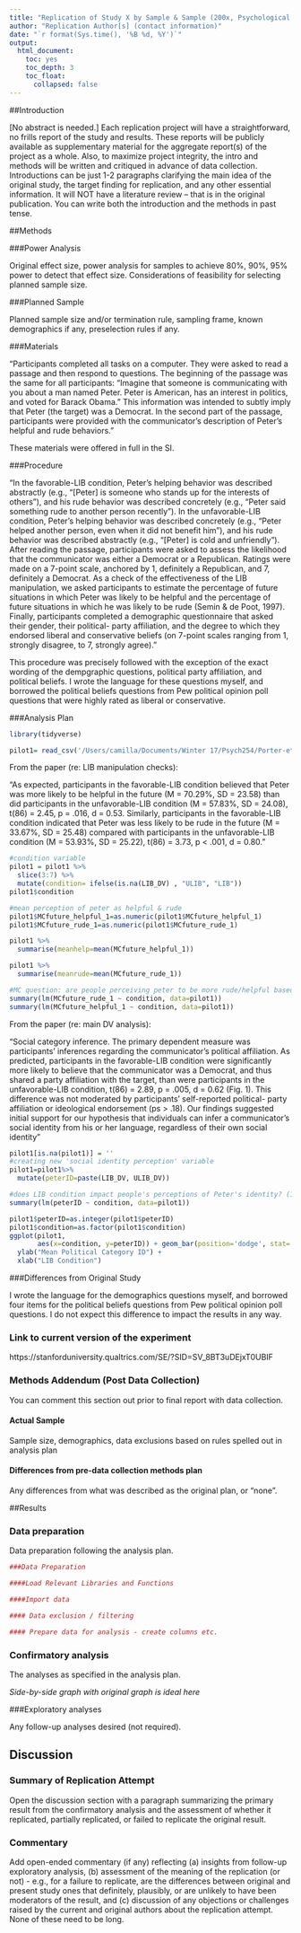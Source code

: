 ```yaml
---
title: "Replication of Study X by Sample & Sample (200x, Psychological Science)"
author: "Replication Author[s] (contact information)"
date: "`r format(Sys.time(), '%B %d, %Y')`"
output:
  html_document:
    toc: yes
    toc_depth: 3
    toc_float:
      collapsed: false
---
```


<!-- Replication reports should all use this template to standardize reporting across projects.  These reports will be public supplementary materials that accompany the summary report(s) of the aggregate results. -->

##Introduction

[No abstract is needed.]  Each replication project will have a straightforward, no frills report of the study and results.  These reports will be publicly available as supplementary material for the aggregate report(s) of the project as a whole.  Also, to maximize project integrity, the intro and methods will be written and critiqued in advance of data collection.  Introductions can be just 1-2 paragraphs clarifying the main idea of the original study, the target finding for replication, and any other essential information.  It will NOT have a literature review -- that is in the original publication. You can write both the introduction and the methods in past tense.  


##Methods

###Power Analysis

Original effect size, power analysis for samples to achieve 80%, 90%, 95% power to detect that effect size.  Considerations of feasibility for selecting planned sample size.

###Planned Sample

Planned sample size and/or termination rule, sampling frame, known demographics if any, preselection rules if any.

###Materials

"Participants completed all tasks on a computer. They were asked to read a passage and then respond to questions. The beginning of the passage was the same for all participants: “Imagine that someone is communicating with you about a man named Peter. Peter is American, has an interest in politics, and voted for Barack Obama.” This information was intended to subtly imply that Peter (the target) was a Democrat. In the second part of the passage, participants were provided with the communicator’s description of Peter’s helpful and rude behaviors." 

These materials were offered in full in the SI. 

###Procedure	

"In the favorable-LIB condition, Peter’s helping behavior was described abstractly (e.g., “[Peter] is someone who stands up for the interests of others”), and his rude behavior was described concretely (e.g., “Peter said something rude to another person recently”). In the unfavorable-LIB condition, Peter’s helping behavior was described concretely (e.g., “Peter helped another person, even when it did not benefit him”), and his rude behavior was described abstractly (e.g., “[Peter] is cold and unfriendly”). After reading the passage, participants were asked to assess the likelihood that the communicator was either a Democrat or a Republican. Ratings were made on a 7-point scale, anchored by 1, definitely a Republican, and 7, definitely a Democrat. As a check of the effectiveness of the LIB manipulation, we asked participants to estimate the percentage of future situations in which Peter was likely to be helpful and the percentage of future situations in which he was likely to be rude (Semin & de Poot, 1997). Finally, participants completed a demographic questionnaire that asked their gender, their political- party affiliation, and the degree to which they endorsed liberal and conservative beliefs (on 7-point scales ranging from 1, strongly disagree, to 7, strongly agree)." 

This procedure was precisely followed with the exception of the exact wording of the dempgraphic questions, political party affiliation, and political beliefs. I wrote the language for these questions myself, and borrowed the political beliefs questions from Pew political opinion poll questions that were highly rated as liberal or conservative. 

###Analysis Plan


```r
library(tidyverse)
```


```r
pilot1= read_csv('/Users/camilla/Documents/Winter 17/Psych254/Porter-etal2016/experiment/pilot1data.csv')
```


From the paper (re: LIB manipulation checks): 

"As expected, participants in
the favorable-LIB condition believed that Peter was more
likely to be helpful in the future (M = 70.29%, SD = 23.58)
than did participants in the unfavorable-LIB condition
(M = 57.83%, SD = 24.08), t(86) = 2.45, p = .016, d = 0.53.
Similarly, participants in the favorable-LIB condition indicated
that Peter was less likely to be rude in the future
(M = 33.67%, SD = 25.48) compared with participants in
the unfavorable-LIB condition (M = 53.93%, SD = 25.22),
t(86) = 3.73, p < .001, d = 0.80."

```r
#condition variable
pilot1 = pilot1 %>%
  slice(3:7) %>%
  mutate(condition= ifelse(is.na(LIB_DV) , "ULIB", "LIB"))
pilot1$condition

#mean perception of peter as helpful & rude
pilot1$MCfuture_helpful_1=as.numeric(pilot1$MCfuture_helpful_1)
pilot1$MCfuture_rude_1=as.numeric(pilot1$MCfuture_rude_1)

pilot1 %>%
  summarise(meanhelp=mean(MCfuture_helpful_1)) 

pilot1 %>%
  summarise(meanrude=mean(MCfuture_rude_1))

#MC question: are people perceiving peter to be more rude/helpful based on condition?
summary(lm(MCfuture_rude_1 ~ condition, data=pilot1))
summary(lm(MCfuture_helpful_1 ~ condition, data=pilot1))
```

From the paper (re: main DV analysis): 

"Social category inference. The primary dependent
measure was participants’ inferences regarding the communicator’s
political affiliation. As predicted, participants
in the favorable-LIB condition were significantly more
likely to believe that the communicator was a Democrat,
and thus shared a party affiliation with the target, than
were participants in the unfavorable-LIB condition,
t(86) = 2.89, p = .005, d = 0.62 (Fig. 1). This difference
was not moderated by participants’ self-reported political-
party affiliation or ideological endorsement (ps > .18).
Our findings suggested initial support for our hypothesis
that individuals can infer a communicator’s social identity
from his or her language, regardless of their own social
identity"

```r
pilot1[is.na(pilot1)] = ''
#creating new 'social identity perception' variable
pilot1=pilot1%>%
  mutate(peterID=paste(LIB_DV, ULIB_DV))

#does LIB condition impact people's perceptions of Peter's identity? (1=definitely a democrat, 7=definitely a republican)
summary(lm(peterID ~ condition, data=pilot1))
```

```r
pilot1$peterID=as.integer(pilot1$peterID)
pilot1$condition=as.factor(pilot1$condition)
ggplot(pilot1, 
       aes(x=condition, y=peterID)) + geom_bar(position='dodge', stat='identity')+
  ylab("Mean Political Category ID") + 
  xlab("LIB Condition")
```



###Differences from Original Study

I wrote the language for the demographics questions myself, and borrowed four items for the political beliefs questions from Pew political opinion poll questions. I do not expect this difference to impact the results in any way. 

### Link to current version of the experiment 

https://stanforduniversity.qualtrics.com/SE/?SID=SV_8BT3uDEjxT0UBIF 




### Methods Addendum (Post Data Collection)

You can comment this section out prior to final report with data collection.

#### Actual Sample
  Sample size, demographics, data exclusions based on rules spelled out in analysis plan

#### Differences from pre-data collection methods plan
  Any differences from what was described as the original plan, or “none”.


##Results


### Data preparation

Data preparation following the analysis plan.
	
```r
###Data Preparation

####Load Relevant Libraries and Functions

####Import data

#### Data exclusion / filtering

#### Prepare data for analysis - create columns etc.
```

### Confirmatory analysis

The analyses as specified in the analysis plan.  

*Side-by-side graph with original graph is ideal here*

###Exploratory analyses

Any follow-up analyses desired (not required).  

## Discussion

### Summary of Replication Attempt

Open the discussion section with a paragraph summarizing the primary result from the confirmatory analysis and the assessment of whether it replicated, partially replicated, or failed to replicate the original result.  

### Commentary

Add open-ended commentary (if any) reflecting (a) insights from follow-up exploratory analysis, (b) assessment of the meaning of the replication (or not) - e.g., for a failure to replicate, are the differences between original and present study ones that definitely, plausibly, or are unlikely to have been moderators of the result, and (c) discussion of any objections or challenges raised by the current and original authors about the replication attempt.  None of these need to be long.
